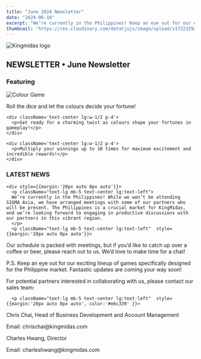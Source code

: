 ```yaml
---
title: "June 2024 Newsletter"
date: "2024-06-18"
excerpt: "We’re currently in the Philippines! Keep an eye out for our exciting lineup of games specifically designed for the Philippine market. Fantastic updates are coming your way soon!"
thumbnail: "https://res.cloudinary.com/detatjujs/image/upload/v1722329248/thumbnail_monthly_newsletter_june_xr51wm.webp"
---
```



<div className='newsContent' style={{ maxWidth: '750px', margin: '0 auto', color: 'white' }}>
  <div className='newsHeader' style={{ textAlign: 'center', marginBottom: '20px' }}>
    <div style={{ display: 'flex', justifyContent: 'center', marginBottom: '10px' }}>
      <Image
        src="/logo.png"
        alt="Kingmidas logo"
        width={300}
        height={100}
        priority
      />
    </div>
    <h2 className="text-lg font-semibold Montserrat">NEWSLETTER • June Newsletter</h2>
  </div>

  <h3 className="text-center text-xl font-bold uppercase Montserrat golden">Featuring</h3>
  <img
    src="https://res.cloudinary.com/detatjujs/image/upload/v1723532069/juneGraphics2_ikxvkl.webp"
    alt="Colour Game"
    style={{ maxWidth: '450px', width: '100%', margin: '50px auto 0px auto' }}
    className="rounded-lg mb-5 mx-auto"
  />
        <p className="text-xl text-center font-bold uppercase Montserrat mb-4">Roll the dice and let the colours decide your fortune! </p>
  <div className='flex lg:flex-nowrap lg:justify-between mt-5'>

    <div className='text-center lg:w-1/2 p-4'>
      <p>Get ready for a charming twist as colours shape your fortunes in gameplay!</p>
    </div>

    <div className='text-center lg:w-1/2 p-4'>
      <p>Multiply your winnings up to 10 times for maximum excitement and incredible rewards!</p>
    </div>
  </div>

  <h3 className="text-center text-xl font-bold uppercase Montserrat golden" style={{margin:'50px auto 0px auto'}}>LATEST NEWS</h3>
  <div className="flex flex-col lg:flex-row items-center justify-between">

    
    <div style={{margin:'20px auto 0px auto'}}>
      <p className="text-lg mb-5 text-center lg:text-left">
      We’re currently in the Philippines! While we won’t be attending SIGMA Asia, we have arranged meetings with some of our partners who will be present. The Philippines is a crucial market for KingMidas, and we’re looking forward to engaging in productive discussions with our partners in this vibrant region.
      </p>
      <p className="text-lg mb-5 text-center lg:text-left"  style={{margin:'20px auto 0px auto'}}>
Our schedule is packed with meetings, but if you’d like to catch up over a coffee or beer, please reach out to us. We’d love to make time for a chat!      
</p>
      <p className="text-lg mb-5 text-center lg:text-left"  style={{margin:'20px auto 0px auto'}}>
P.S. Keep an eye out for our exciting lineup of games specifically designed for the Philippine market. Fantastic updates are coming your way soon!
</p>
      <p className="text-lg mb-5 text-center lg:text-left"  style={{margin:'20px auto 0px auto'}}>
For potential partners interested in collaborating with us, please contact our sales team:
</p>

      <p className="text-lg mb-5 text-center lg:text-left"  style={{margin:'20px auto 0px auto', color:'#e6c339' }}>
Chris Chai, Head of Business Development and Account Management
</p>
      <p className="text-lg mb-5 text-center lg:text-left"  style={{margin:'0px auto 0px auto'}}>
Email: chrischai@kingmidas.com
</p>
      <p className="text-lg mb-5 text-center lg:text-left"  style={{margin:'20px auto 0px auto', color:'#e6c339' }}>
Charles Hwang, Director
</p>
      <p className="text-lg mb-5 text-center lg:text-left"  style={{margin:'0px auto 0px auto'}}>
Email: charleshwang@kingmidas.com
</p>
    </div>
  </div>
</div>
